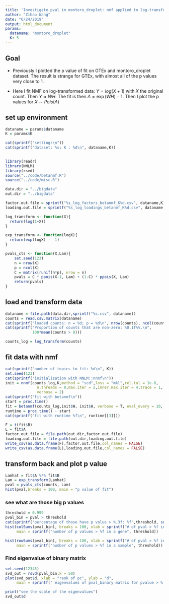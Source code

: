 ```yaml
---
title: 'Investigate pval in montoro_droplet: nmf applied to log-transformed data'
author: "Zihao Wang"
date: "6/24/2019"
output: html_document
params:
  dataname: "montoro_droplet"
  K: 5
---
```


## Goal
* Previously I plotted the p value of fit on GTEx and montoro_droplet dataset. The result is strange for GTEx, with almost all of the p values very close to 1. 

* Here I fit NMF on log-transformed data: $Y = log(X + 1)$ with $X$ the original count. Then $Y \approx W H$. The fit is then $\Lambda  = \exp(WH) - 1$. Then I plot the p values for $X \sim Pois(\Lambda)$ 


## set up environment
```r
dataname = params$dataname
K = params$K

cat(sprintf("setting:\n"))
cat(sprintf("dataset: %s; K : %d\n", dataname,K))
  

library(readr)
library(NNLM)
library(rsvd)
source("../code/betanmf.R")
source("../code/misc.R")

data.dir = "../bigdata"
out.dir = "../bigdata"

factor.out.file = sprintf("%s_log_factors_betanmf_K%d.csv", dataname,K)
loading.out.file = sprintf("%s_log_loadings_betanmf_K%d.csv", dataname,K)

log_transform <- function(X){
  return(log(1+X))
}

exp_transform <- function(logX){
  return(exp(logX) -  1)
}

pvals_cts <- function(X,Lam){
    set.seed(123)
    n = nrow(X)
    p = ncol(X)
    C = matrix(runif(n*p), nrow = n)
    pvals = C * ppois(X-1, Lam) + (1-C) * ppois(X, Lam)
    return(pvals)
}
```

## load and transform data
```r
dataname = file.path(data.dir,sprintf("%s.csv", dataname))
counts = read.csv.matrix(dataname)
cat(sprintf("loaded counts: n = %d; p = %d\n", nrow(counts), ncol(counts)))
cat(sprintf("Proportion of counts that are non-zero: %0.1f%%.\n",
            100*mean(counts > 0)))

counts_log = log_transform(counts)
```


## fit data with nmf
```r
cat(sprintf("number of topics to fit: %d\n", K))
set.seed(123)
cat(sprintf("initialization with NNLM::nnmf\n"))
init = nnmf(counts_log,K,method = "scd",loss = "mkl",rel.tol = 1e-8,
              n.threads = 0,max.iter = 2,inner.max.iter = 4,trace = 1,
              verbose = 2)
cat(sprintf("fit with betanmf\n"))
start = proc.time()
fit = betanmf(counts_log,init$W, init$H, verbose = T, eval_every = 10, numiter = 1)
runtime = proc.time() - start
cat(sprintf("fit with runtime %f\n", runtime[[3]]))
```

```r
F = t(fit$B)
L = fit$A
factor.out.file = file.path(out.dir,factor.out.file)
loading.out.file = file.path(out.dir,loading.out.file)
write_csv(as.data.frame(F),factor.out.file,col_names = FALSE)
write_csv(as.data.frame(L),loading.out.file,col_names = FALSE)
```




## transform back and plot p value
```r
Lamhat = fit$A %*% fit$B
Lam = exp_transform(Lamhat)
pval = pvals_cts(counts, Lam)
hist(pval,breaks = 100, main = "p value of fit")
```

### see what are those big p values
```r
threshold = 0.999
pval_bin = pval > threshold
cat(sprintf("percentage of those have p value > %.3f: %f",threshold, sum(pval_bin)/(nrow(pval)*ncol(pval))))
hist(colSums(pval_bin), breaks = 100, xlab = sprintf("# of pval > %f in a gene", threshold), 
     main = sprintf("number of p values > %f in a gene", threshold))

hist(rowSums(pval_bin), breaks = 100, xlab = sprintf("# of pval > %f in a sample", threshold), 
     main = sprintf("number of p values > %f in a sample", threshold))

```


### Find eigenvalue of binary matrix
```r
set.seed(12345)
svd_out = rsvd(pval_bin,k = 50)
plot(svd_out$d, xlab = "rank of pc", ylab = "d", 
     main = sprintf(" eigenvalues of pval_binary matrix for pvalue > %.3f", threshold))

print("see the scale of the eigenvalues")
svd_out$d
```




